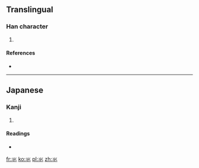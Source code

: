 ==Translingual==

===Han character===
{{Han char|rn=85|rad=水|as=01|sn=5|four=|canj=X水 (XE), 火火 (FF), XX火火 (XXFF)}}

# {{defn|Han|sort=水01}}

====References====
* {{Han ref|kx=0603.011|dkj=17092|hdz=31545.011|uh=6C3A|ud=27706}}

----

==Japanese==

===Kanji===
{{ja-kanji|grade=|rs=水01}}

# {{defn|lang=ja|sort=水01}}

====Readings====
* {{ja-readings|on=[[すい]] (sui)|kun=[[したみず]] (shitamizu)}}

[[fr:氺]]
[[ko:氺]]
[[pl:氺]]
[[zh:氺]]